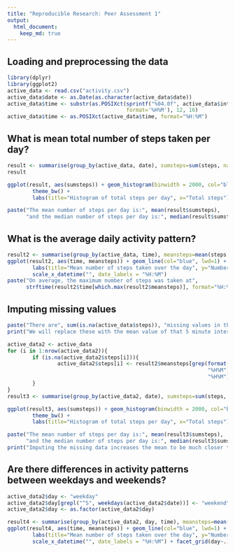 ```yaml
---
title: "Reproducible Research: Peer Assessment 1"
output: 
  html_document:
    keep_md: true
---
```



## Loading and preprocessing the data
```r
library(dplyr)
library(ggplot2)
active_data <- read.csv("activity.csv")
active_data$date <- as.Date(as.character(active_data$date))
active_data$time <- substr(as.POSIXct(sprintf("%04.0f", active_data$interval), 
                                      format='%H%M'), 12, 16)
active_data$time <- as.POSIXct(active_data$time, format="%H:%M")
```

## What is mean total number of steps taken per day?
```r
result <- summarise(group_by(active_data, date), sumsteps=sum(steps, na.rm=TRUE))
result

ggplot(result, aes(sumsteps)) + geom_histogram(binwidth = 2000, col="black", fill="red") +
        theme_bw() +
        labs(title="Histogram of total steps per day", x="Total steps")

paste("The mean number of steps per day is:", mean(result$sumsteps),
      "and the median number of steps per day is:", median(result$sumsteps))
```

## What is the average daily activity pattern?
```r
result2 <- summarise(group_by(active_data, time), meansteps=mean(steps, na.rm=TRUE))
ggplot(result2, aes(time, meansteps)) + geom_line(col="blue", lwd=1) + theme_bw() +
        labs(title="Mean number of steps taken over the day", y="Number of steps") +
        scale_x_datetime("", date_labels = "%H:%M")
paste("On average, the maximum number of steps was taken at",
      strftime(result2$time[which.max(result2$meansteps)], format="%H:%M"))
```

## Imputing missing values
```r
paste("There are", sum(is.na(active_data$steps)), "missing values in the data")
print("We will replace these with the mean value of that 5 minute interval")

active_data2 <- active_data
for (i in 1:nrow(active_data2)){
        if (is.na(active_data2$steps[i])){
                active_data2$steps[i] <- result2$meansteps[grep(format(active_data2$time[i], 
                                                                "%H%M"), format(result2$time,
                                                                "%H%M"))]
        }
}
result3 <- summarise(group_by(active_data2, date), sumsteps=sum(steps, na.rm=TRUE))

ggplot(result3, aes(sumsteps)) + geom_histogram(binwidth = 2000, col="black", fill="red") +
        theme_bw() +
        labs(title="Histogram of total steps per day", x="Total steps")

paste("The mean number of steps per day is:", mean(result3$sumsteps),
      "and the median number of steps per day is:", median(result3$sumsteps))
print("Imputing the missing data increases the mean to be much closer to the median and reshapes the histogram.")
```

## Are there differences in activity patterns between weekdays and weekends?
```r
active_data2$day <- "weekday"
active_data2$day[grepl("^S", weekdays(active_data2$date))] <- "weekend"
active_data2$day <- as.factor(active_data2$day)

result4 <- summarise(group_by(active_data2, day, time), meansteps=mean(steps, na.rm=TRUE))
ggplot(result4, aes(time, meansteps)) + geom_line(col="blue", lwd=1) + theme_bw() +
        labs(title="Mean number of steps taken over the day", y="Number of steps") +
        scale_x_datetime("", date_labels = "%H:%M") + facet_grid(day~.)
```